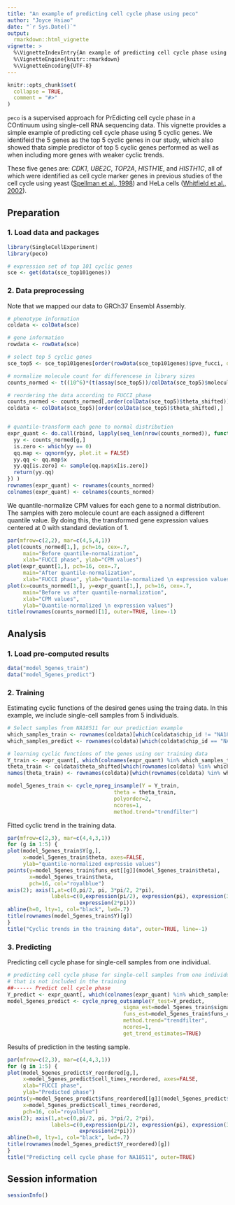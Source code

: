```yaml
---
title: "An example of predicting cell cycle phase using peco"
author: "Joyce Hsiao"
date: "`r Sys.Date()`"
output: 
  rmarkdown::html_vignette
vignette: >
  %\VignetteIndexEntry{An example of predicting cell cycle phase using peco}
  %\VignetteEngine{knitr::rmarkdown}
  %\VignetteEncoding{UTF-8}
---
```


```r
knitr::opts_chunk$set(
  collapse = TRUE,
  comment = "#>"
)
```

`peco` is a supervised approach for PrEdicting cell cycle phase in a
COntinuum using single-cell RNA sequencing data. This vignette provides a simple
example of predicting cell cycle phase using 5 cyclic genes. We identifeid
the 5 genes as the top 5 cyclic genes in our study, which also showed thata simple predictor of top 5 cyclic genes performed as well as when including more genes with
weaker cyclic trends. 

These five genes are: _CDK1_, _UBE2C_, _TOP2A_, _HISTH1E_, and _HISTH1C_, all of which were identified as cell cycle marker genes in previous studies of the cell cycle using yeast ([Spellman et al., 1998][spellman]) and HeLa cells ([Whitfield et al., 2002][whitfield]).


## Preparation

### 1. Load data and packages

```r
library(SingleCellExperiment)
library(peco)

# expression set of top 101 cyclic genes
sce <- get(data(sce_top101genes))
```

### 2. Data preprocessing

Note that we mapped our data to GRCh37 Ensembl Assembly. 

```r
# phenotype information
coldata <- colData(sce)

# gene information
rowdata <- rowData(sce)

# select top 5 cyclic genes
sce_top5 <- sce_top101genes[order(rowData(sce_top101genes)$pve_fucci, decreasing=TRUE)[c(1:5)],]

# normalize molecule count for differencese in library sizes
counts_normed <- t((10^6)*(t(assay(sce_top5))/colData(sce_top5)$molecules))

# reordering the data according to FUCCI phase
counts_normed <- counts_normed[,order(colData(sce_top5)$theta_shifted)]
coldata <- colData(sce_top5)[order(colData(sce_top5)$theta_shifted),]


# quantile-transform each gene to normal distribution
expr_quant <- do.call(rbind, lapply(seq_len(nrow(counts_normed)), function(g) {
  yy <- counts_normed[g,]
  is.zero <- which(yy == 0)
  qq.map <- qqnorm(yy, plot.it = FALSE)
  yy.qq <- qq.map$x
  yy.qq[is.zero] <- sample(qq.map$x[is.zero])
  return(yy.qq)
}) )
rownames(expr_quant) <- rownames(counts_normed)
colnames(expr_quant) <- colnames(counts_normed)
```

We quantile-normalize CPM values for each gene to a normal
distribution. The samples with zero molecule count are each assigned a
different quantile value. By doing this, the transformed gene
expression values centered at 0 with standard deviation of 1.

```r
par(mfrow=c(2,2), mar=c(4,5,4,1))
plot(counts_normed[1,], pch=16, cex=.7,
     main="Before quantile-normalization",
     xlab="FUCCI phase", ylab="CPM values")
plot(expr_quant[1,], pch=16, cex=.7,
     main="After quantile-normalization",
     xlab="FUCCI phase", ylab="Quantile-normalized \n expression values")
plot(x=counts_normed[1,], y=expr_quant[1,], pch=16, cex=.7,
     main="Before vs after quantile-normalization",
     xlab="CPM values", 
     ylab="Quantile-normalized \n expression values")
title(rownames(counts_normed)[1], outer=TRUE, line=-1)
```

## Analysis

### 1. Load pre-computed results

```r
data("model_5genes_train")
data("model_5genes_predict")
```

### 2. Training

Estimating cyclic functions of the desired genes using the traing
data. In this example, we include single-cell samples from 5
individuals.

```r
# Select samples from NA18511 for our prediction example
which_samples_train <- rownames(coldata)[which(coldata$chip_id != "NA18511")]
which_samples_predict <- rownames(coldata)[which(coldata$chip_id == "NA18511")]

# learning cyclic functions of the genes using our training data
Y_train <- expr_quant[, which(colnames(expr_quant) %in% which_samples_train)]
theta_train <- coldata$theta_shifted[which(rownames(coldata) %in% which_samples_train)]
names(theta_train) <- rownames(coldata)[which(rownames(coldata) %in% which_samples_train)]

model_5genes_train <- cycle_npreg_insample(Y = Y_train,
                                  theta = theta_train,
                                  polyorder=2,
                                  ncores=1,
                                  method.trend="trendfilter")
```

Fitted cyclic trend in the training data.

```r
par(mfrow=c(2,3), mar=c(4,4,3,1))
for (g in 1:5) {
plot(model_5genes_train$Y[g,], 
     x=model_5genes_train$theta, axes=FALSE,
     ylab="quantile-normalized expressio values")
points(y=model_5genes_train$funs_est[[g]](model_5genes_train$theta),
       x=model_5genes_train$theta,
       pch=16, col="royalblue")
axis(2); axis(1,at=c(0,pi/2, pi, 3*pi/2, 2*pi),
              labels=c(0,expression(pi/2), expression(pi), expression(3*pi/2),
                       expression(2*pi)))
abline(h=0, lty=1, col="black", lwd=.7)
title(rownames(model_5genes_train$Y)[g])
}
title("Cyclic trends in the training data", outer=TRUE, line=-1)
```

### 3. Predicting

Predicting cell cycle phase for single-cell samples from one individual.

```r
# predicting cell cycle phase for single-cell samples from one individual
# that is not included in the training 
##------ Predict cell cycle phase
Y_predict <- expr_quant[, which(colnames(expr_quant) %in% which_samples_predict)]
model_5genes_predict <- cycle_npreg_outsample(Y_test=Y_predict,
                                     sigma_est=model_5genes_train$sigma_est,
                                     funs_est=model_5genes_train$funs_est,
                                     method.trend="trendfilter",
                                     ncores=1,
                                     get_trend_estimates=TRUE)
```

Results of prediction in the testing sample. 

```r
par(mfrow=c(2,3), mar=c(4,4,3,1))
for (g in 1:5) {
plot(model_5genes_predict$Y_reordered[g,], 
     x=model_5genes_predict$cell_times_reordered, axes=FALSE,
     xlab="FUCCI phase",
     ylab="Predicted phase")
points(y=model_5genes_predict$funs_reordered[[g]](model_5genes_predict$cell_times_reordered),
     x=model_5genes_predict$cell_times_reordered,
     pch=16, col="royalblue")
axis(2); axis(1,at=c(0,pi/2, pi, 3*pi/2, 2*pi),
              labels=c(0,expression(pi/2), expression(pi), expression(3*pi/2),
                       expression(2*pi)))
abline(h=0, lty=1, col="black", lwd=.7)
title(rownames(model_5genes_predict$Y_reordered)[g])
}
title("Predicting cell cycle phase for NA18511", outer=TRUE)
```

## Session information

```r
sessionInfo()
```

[spellman]: https://www.ncbi.nlm.nih.gov/pmc/articles/PMC25624
[whitfield]: https://www.ncbi.nlm.nih.gov/pmc/articles/PMC117619
